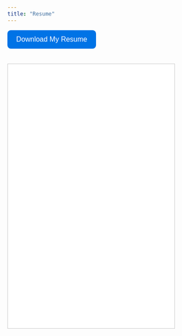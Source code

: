 ```yaml
---
title: "Resume"
---
```


<!-- Download Button -->
<a href="Cyrus Navasca Resume August 2025.docx.pdf" download 
   style="text-decoration: none;">
  <button style="background-color: #0073e6; color: white; border: none; padding: 12px 20px; 
                 font-size: 16px; border-radius: 8px; cursor: pointer; 
                 transition: 0.3s;">
    Download My Resume
  </button>
</a>

<!-- View PDF in Browser -->
<iframe src="Cyrus Navasca Resume August 2025.docx.pdf" width="75%" height="600px" style="margin-top: 20px; border: 1px solid #ccc;"></iframe>

<!-- Inline Hover Style -->
<style>
  a button:hover {
    background-color: #005bb5;
    transform: scale(1.05);
    transition: 0.3s;
  }
</style>
